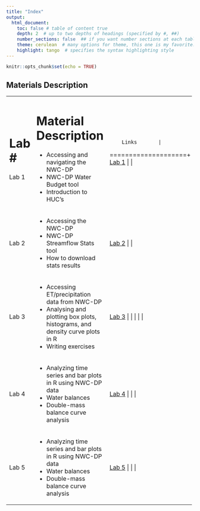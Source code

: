 ```yaml
---
title: "Index"
output: 
  html_document:
    toc: false # table of content true
    depth: 2  # up to two depths of headings (specified by #, ##)
    number_sections: false  ## if you want number sections at each table header
    theme: cerulean  # many options for theme, this one is my favorite.
    highlight: tango  # specifies the syntax highlighting style
---
```


```r
knitr::opts_chunk$set(echo = TRUE)
```

## Materials Description
<div style="text-align:left">


+---------------+---------------------------------------+--------------------+
| Lab #         | Material Description                  |        Links       |
+===============+=======================================+====================+
| Lab 1         | - Accessing and navigating the NWC-DP | [Lab 1](https://cdn.rawgit.com/dblodgett-usgs/NWCEd/master/inst/Lab_1.html)       |
|               | - NWC-DP Water Budget tool            |                    |
|               | - Introduction to HUC's               |                    |  
+---------------+---------------------------------------+--------------------+
| Lab 2         | - Accessing the NWC-DP                | [Lab 2](https://cdn.rawgit.com/dblodgett-usgs/NWCEd/master/inst/Lab_2.html)       |
|               | - NWC-DP Streamflow Stats tool        |                    |
|               | - How to download stats results       |                    |
+---------------+---------------------------------------+--------------------+
| Lab 3         | - Accessing ET/precipitation data     | [Lab 3](https://cdn.rawgit.com/dblodgett-usgs/NWCEd/master/inst/Lab_3.html)       |   
|               |   from NWC-DP                         |                    |
|               | - Analysing and plotting box plots,   |                    |
|               |   histograms, and density curve plots |                    |
|               |   in R                                |                    |
|               | - Writing exercises                   |                    |
+---------------+---------------------------------------+--------------------+
| Lab 4         | - Analyzing time series and bar plots | [Lab 4](https://cdn.rawgit.com/dblodgett-usgs/NWCEd/master/inst/Lab_4.html)       |   
|               |   in R using NWC-DP data              |                    |
|               | - Water balances                      |                    |
|               | - Double-mass balance curve analysis  |                    |
+---------------+---------------------------------------+--------------------+
| Lab 5         | - Analyzing time series and bar plots | [Lab 5](https://cdn.rawgit.com/dblodgett-usgs/NWCEd/master/inst/Lab_4.html)       |   
|               |   in R using NWC-DP data              |                    |
|               | - Water balances                      |                    |
|               | - Double-mass balance curve analysis  |                    |
+---------------+---------------------------------------+--------------------+


